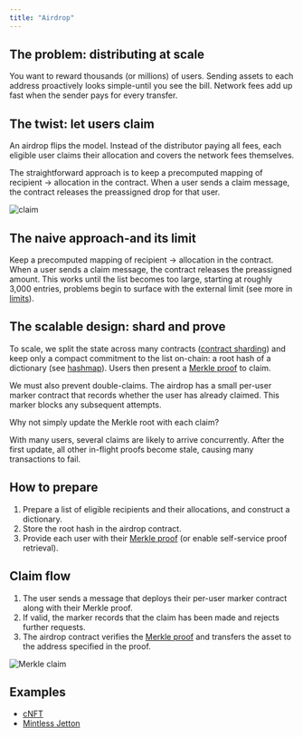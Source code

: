 ```yaml
---
title: "Airdrop"
---
```



## The problem: distributing at scale

You want to reward thousands (or millions) of users. Sending assets to each address proactively looks simple-until you see the bill. Network fees add up fast when the sender pays for every transfer.

## The twist: let users claim

An airdrop flips the model. Instead of the distributor paying all fees, each eligible user claims their allocation and covers the network fees themselves.

The straightforward approach is to keep a precomputed mapping of recipient → allocation in the contract. When a user sends a claim message, the contract releases the preassigned drop for that user.

<Image
  src="/resources/images/claim_light.svg"
  darkSrc="/resources/images/claim_dark.svg"
  alt="claim"
/>

## The naive approach-and its limit

Keep a precomputed mapping of recipient → allocation in the contract. When a user sends a claim message, the contract releases the preassigned amount. This works until the list becomes too large, starting at roughly 3,000 entries, problems begin to surface with the external limit (see more in [limits](/foundations/limits#message-and-transaction-limits)).

## The scalable design: shard and prove

To scale, we split the state across many contracts ([contract sharding](/contract-dev/contract-sharding)) and keep only a compact commitment to the list on-chain: a root hash of a dictionary (see [hashmap](/languages/TL-B/complex-and-non-trivial-examples#hashmap)). Users then present a [Merkle proof](/foundations/proofs/overview) to claim.

We must also prevent double-claims. The airdrop has a small per-user marker contract that records whether the user has already claimed. This marker blocks any subsequent attempts.

<Aside>
  Why not simply update the Merkle root with each claim?

  With many users, several claims are likely to arrive concurrently. After the first update, all other in-flight proofs become stale, causing many transactions to fail.
</Aside>

## How to prepare

1. Prepare a list of eligible recipients and their allocations, and construct a dictionary.
1. Store the root hash in the airdrop contract.
1. Provide each user with their [Merkle proof](/foundations/proofs/overview) (or enable self-service proof retrieval).

## Claim flow

1. The user sends a message that deploys their per-user marker contract along with their Merkle proof.
1. If valid, the marker records that the claim has been made and rejects further requests.
1. The airdrop contract verifies the [Merkle proof](/foundations/proofs/overview) and transfers the asset to the address specified in the proof.

<Image
  src="/resources/images/merkle_claim_light.svg"
  darkSrc="/resources/images/merkle_claim_dark.svg"
  alt="Merkle claim"
/>

## Examples

- [cNFT](/standard/tokens/nft/cNFT-how-it-works)
- [Mintless Jetton](/standard/tokens/jettons/mintless/overview)
